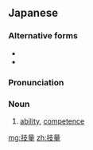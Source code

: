 ==Japanese==
{{ja-kanjitab|ぎ|りょう|yomi=on}}

===Alternative forms===
* {{l|ja|技倆}}
* {{l|ja|伎倆}}

===Pronunciation===
{{ja-pron|ぎりょう|y=on}}

===Noun===
{{ja-noun|ぎりょう}}

# [[ability]], [[competence]]

[[mg:技量]]
[[zh:技量]]